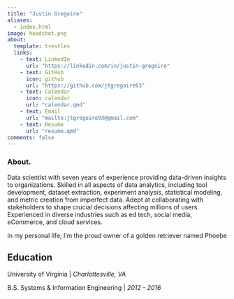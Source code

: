 ```yaml
---
title: "Justin Gregoire"
aliases:
  - index.html
image: headshot.png
about:
  template: trestles
  links:
    - text: LinkedIn
      url: "https://linkedin.com/in/justin-gregoire"
    - text: GitHub
      icon: github
      url: "https://github.com/jtgregoire93"
    - text: Calendar
      icon: calendar
      url: "calendar.qmd"
    - text: Email
      url: "mailto:jtgregoire93@gmail.com"
    - text: Resume
      url: "resume.qmd"
comments: false
---
```


### About.

::: {#about-me}
Data scientist with seven years of experience providing data-driven insights to organizations. Skilled in all aspects of data analytics, including tool development, dataset extraction, experiment analysis, statistical modeling, and metric creation from imperfect data. Adept at collaborating with stakeholders to shape crucial decisions affecting millions of users. Experienced in diverse industries such as ed tech, social media, eCommerce, and cloud services.

In my personal life, I'm the proud owner of a golden retriever named Phoebe

## Education

University of Virginia \| *Charlottesville, VA*

B.S. Systems & Information Engineering \| *2012 - 2016*
:::
